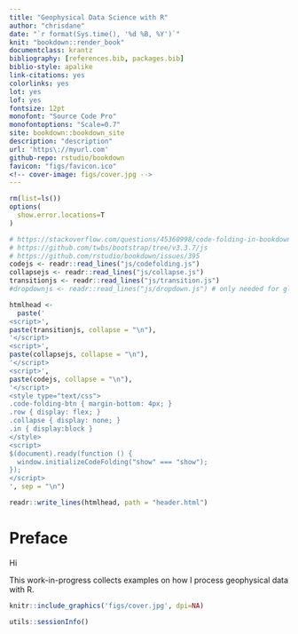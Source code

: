 ```yaml
--- 
title: "Geophysical Data Science with R"
author: "chrisdane"
date: "`r format(Sys.time(), '%d %B, %Y')`"
knit: "bookdown::render_book"
documentclass: krantz
bibliography: [references.bib, packages.bib]
biblio-style: apalike
link-citations: yes
colorlinks: yes
lot: yes
lof: yes
fontsize: 12pt
monofont: "Source Code Pro"
monofontoptions: "Scale=0.7"
site: bookdown::bookdown_site
description: "description"
url: 'https\://myurl.com'
github-repo: rstudio/bookdown
favicon: "figs/favicon.ico"
<!-- cover-image: figs/cover.jpg -->
---
```


<!-- set options here; see index.Rmd from bookdown package -->
```r
rm(list=ls())
options(
  show.error.locations=T
)
```

```r
# https://stackoverflow.com/questions/45360998/code-folding-in-bookdown
# https://github.com/twbs/bootstrap/tree/v3.3.7/js
# https://github.com/rstudio/bookdown/issues/395
codejs <- readr::read_lines("js/codefolding.js")
collapsejs <- readr::read_lines("js/collapse.js")
transitionjs <- readr::read_lines("js/transition.js")
#dropdownjs <- readr::read_lines("js/dropdown.js") # only needed for global button

htmlhead <- 
  paste('
<script>',
paste(transitionjs, collapse = "\n"),
'</script>
<script>',
paste(collapsejs, collapse = "\n"),
'</script>
<script>',
paste(codejs, collapse = "\n"),
'</script>
<style type="text/css">
.code-folding-btn { margin-bottom: 4px; }
.row { display: flex; }
.collapse { display: none; }
.in { display:block }
</style>
<script>
$(document).ready(function () {
  window.initializeCodeFolding("show" === "show");
});
</script>
', sep = "\n")

readr::write_lines(htmlhead, path = "header.html")
```

# Preface {-}

Hi  

This work-in-progress collects examples on how I process geophysical data with R.

```r
knitr::include_graphics('figs/cover.jpg', dpi=NA)
```

```r
utils::sessionInfo()
```

